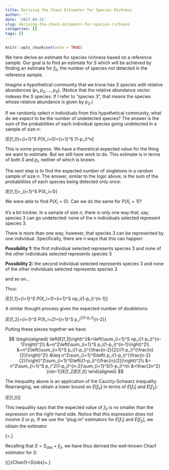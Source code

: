 ```yaml
---
title: Deriving the Chao1 Estimator for Species Richness
author: ''
date: '2017-09-22'
slug: deriving-the-chao1-estimator-for-species-richness
categories: []
tags: []
---
```


```r
knitr::opts_chunk$set(echo = TRUE)
```

We here derive an estimate for species richness based on a reference sample. Our goal is to find an estimate for $S$ which will be achieved by finding an estimate for $f_0$, the number of species not detected in the reference sample.

Imagine a hypothetical community that we know has $S$ species with relative abundances $(p_1, p_2, ... , p_S)$. (Notice that the relative abundance vector indexes the $S$ species. If I refer to "species 3", that means the species whose relative abundance is given by $p_3$.)

If we randomly select $n$ individuals from this hypothetical community, what do we *expect* to be the number of undetected species? The answer is the sum of the probabilities of each individual species going undetected in a sample of size $n$:

\[E[f_0]=\sum_{i=1}^S P(X_i=0)=\sum_{i=1}^S (1-p_i)^n\]

This is some progress. We have a theoretical expected value for the thing we want to estimate. But we still have work to do. This estimate is in terms of both $S$ and $p_i$, neither of which is known.

The next step is to find the expected number of singletons in a random sample of size $n$. The answer, similar to the logic above, is the sum of the probabilities of each species being detected only once:

\[E[f_1]=\sum_{i=1}^S P(X_i=1)\]

We were able to find $P(X_i=0)$. Can we do the same for $P(X_i=1)$? 

It's a bit trickier. In a sample of size $n$, there is only one way that, say, species 3 can go undetected: none of the $n$ individuals selected represent species 3. 

There is more than one way, however, that species 3 can be represented by one individual. Specifically, there are $n$ ways that this can happen:

**Possibility 1:** the first individual selected represents species 3 and none of the other individuals selected represents species 3

**Possibility 2:** the second individual selected represents species 3 and none of the other individuals selected represents species 3

and so on...

Thus:

\[E[f_1]=\sum_{i=1}^S P(X_i=1)=\sum_{i=1}^S np_i(1-p_i)^{n-1}\]

A similar thought process gives the expected number of doubletons:

\[E[f_2]=\sum_{i=1}^S P(X_i=2)=\sum_{i=1}^S \frac{n(n-1)}{2}p_i^2(1-p_i)^{n-2}\]

Putting these pieces together we have:

$$
\begin{aligned}
\left(E[f_1]\right)^2&=\left(\sum_{i=1}^S np_i(1-p_i)^{n-1}\right)^2\\
&=n^2\left(\sum_{i=1}^S p_i(1-p_i)^{n-1}\right)^2\\
&=n^2\left(\sum_{i=1}^S p_i(1-p_i)^{\frac{n-2}{2}}(1-p_i)^{\frac{n}{2}}\right)^2\\
&\leq n^2\sum_{i=1}^S\left( p_i(1-p_i)^{\frac{n-2}{2}}\right)^2\sum_{i=1}^S\left((1-p_i)^{\frac{n}{2}}\right)^2\\
&= n^2\sum_{i=1}^S p_i^2(1-p_i)^{n-2}\sum_{i=1}^S(1-p_i)^n\\
&=\frac{2n^2}{n(n-1)}E[f_2]E[f_0]
\end{aligned}
$$

The inequality above is an application of the Cauchy-Schwarz inequality. Rearranging, we obtain a lower bound on $E[f_0]$ in terms of $E[f_1]$ and $E[f_2]$:

\[E[f_0]\geq\frac{n-1}{n}\frac{E[f_1]^2}{2E[f_2]}\]

This inequality says that the expected value of $f_0$ is no smaller than the expression on the right-hand side. Notice that this expression does not involve $S$ or $p_i$. If we use the "plug-in" estimators for $E[f_1]$ and $E[f_2]$, we obtain the estimator

\[\hat{f_0}=\frac{n-1}{n}\frac{f_1^2}{2f_2}.\]

Recalling that $S=S_{obs}+f_0$, we have thus derived the well-known Chao1 estimator for $S$:

\[{\widehat{S}}_{Chao1}=S_{obs}+\frac{n-1}{n}\frac{f_1^2}{2f_2}.\]